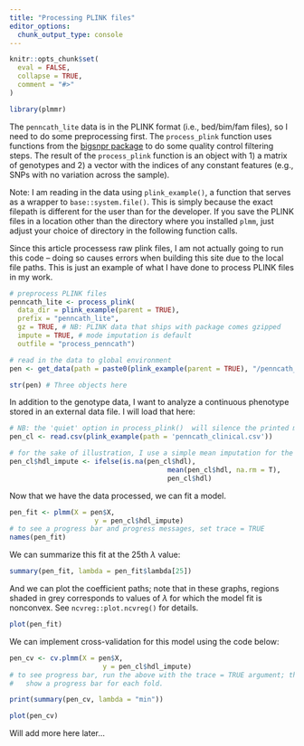 ```yaml
---
title: "Processing PLINK files"
editor_options: 
  chunk_output_type: console
---
```


```r
knitr::opts_chunk$set(
  eval = FALSE,
  collapse = TRUE,
  comment = "#>"
)
```

```r
library(plmmr)
```

The `penncath_lite` data is in the PLINK format (i.e., bed/bim/fam files), so I need to do some preprocessing first. The `process_plink` function uses functions from the [bigsnpr package](https://privefl.github.io/bigsnpr/reference/index.html) to do some quality control filtering steps. The result of the `process_plink` function is an object with 1) a matrix of genotypes and 2) a vector with the indices of any constant features (e.g., SNPs with no variation across the sample). 

Note: I am reading in the data using `plink_example()`, a function that serves as a wrapper to `base::system.file()`. This is simply because the exact filepath is different for the user than for the developer. If you save the PLINK files in a location other than the directory where you installed `plmm`, just adjust your choice of directory in the following function calls. 

Since this article processess raw plink files, I am not actually going to run this code -- doing so causes errors when building this site due to the local file paths. This is just an example of what I have done to process PLINK files in my work. 

```r
# preprocess PLINK files
penncath_lite <- process_plink(
  data_dir = plink_example(parent = TRUE),
  prefix = "penncath_lite",
  gz = TRUE, # NB: PLINK data that ships with package comes gzipped
  impute = TRUE, # mode imputation is default 
  outfile = "process_penncath")
```

```r
# read in the data to global environment
pen <- get_data(path = paste0(plink_example(parent = TRUE), "/penncath_lite"))

str(pen) # Three objects here
```


In addition to the genotype data, I want to analyze a continuous phenotype stored in an external data file. I will load that here: 

```r
# NB: the 'quiet' option in process_plink()  will silence the printed messages
pen_cl <- read.csv(plink_example(path = 'penncath_clinical.csv'))

# for the sake of illustration, I use a simple mean imputation for the outcome 
pen_cl$hdl_impute <- ifelse(is.na(pen_cl$hdl),
                                       mean(pen_cl$hdl, na.rm = T),
                                       pen_cl$hdl)
```


Now that we have the data processed, we can fit a model. 

```r
pen_fit <- plmm(X = pen$X,
                     y = pen_cl$hdl_impute)
# to see a progress bar and progress messages, set trace = TRUE
names(pen_fit)
```

We can summarize this fit at the 25th $\lambda$ value:  

```r
summary(pen_fit, lambda = pen_fit$lambda[25])
```

And we can plot the coefficient paths; note that in these graphs, regions shaded in grey corresponds to values of $\lambda$ for which the model fit is nonconvex. See `ncvreg::plot.ncvreg()` for details.

```r
plot(pen_fit)
```

We can implement cross-validation for this model using the code below: 

```r
pen_cv <- cv.plmm(X = pen$X,
                       y = pen_cl$hdl_impute)
# to see progress bar, run the above with the trace = TRUE argument; this will
#   show a progress bar for each fold. 

print(summary(pen_cv, lambda = "min"))

plot(pen_cv)
```


Will add more here later...
